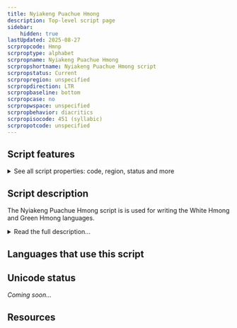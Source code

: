 ```yaml
---
title: Nyiakeng Puachue Hmong
description: Top-level script page
sidebar:
    hidden: true
lastUpdated: 2025-08-27
scrpropcode: Hmnp
scrproptype: alphabet
scrpropname: Nyiakeng Puachue Hmong
scrpropshortname: Nyiakeng Puachue Hmong script
scrpropstatus: Current
scrpropregion: unspecified
scrpropdirection: LTR
scrpropbaseline: bottom
scrpropcase: no
scrpropwspace: unspecified
scrpropbehavior: diacritics
scrpropisocode: 451 (syllabic)
scrpropotcode: unspecified
---
```



## Script features

<details>
<summary> See all script properties: code, region, status and more</summary>
<ScriptInfo />
</details>

## Script description

The Nyiakeng Puachue Hmong script is is used for writing the White Hmong and Green Hmong languages.

<details>
<summary>Read the full description...</summary>This script has been used by members of the United Christians Liberty Evangelical church in America for more than 25 years, in printed material and videos. It is reported to have some use in Laos, Thailand, Vietnam, France, and Australia.

Nyiakeng Puachue Hmong is an alphabetic script comprised of 36 consonant characters, 9 vowel characters, and 7 combining tone characters.
</details>

## Languages that use this script

<WsList script='Hmnp' wsMax='5' />

## Unicode status

_Coming soon..._

## Resources

<ScriptResources detailSummary='seemore' />

